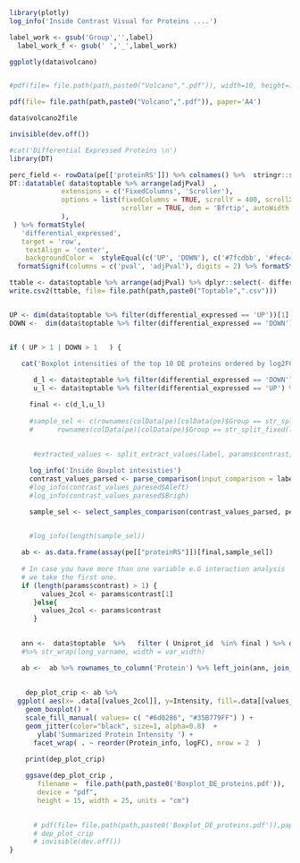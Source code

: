 

```r
library(plotly)
log_info('Inside Contrast Visual for Proteins ....')

label_work <- gsub('Group','',label)
  label_work_f <- gsub(' ','_',label_work)

ggplotly(data$volcano)


#pdf(file= file.path(path,paste0("Volcano",".pdf")), width=10, height=10, res=200, units="in")

pdf(file= file.path(path,paste0("Volcano",".pdf")), paper='A4')

data$volcano2file

invisible(dev.off())

#cat('Differential Expressed Proteins \n')
library(DT)

perc_field <- rowData(pe[['proteinRS']]) %>% colnames() %>%  stringr::str_subset('perc') 
DT::datatable( data$toptable %>% arrange(adjPval)  ,
             extensions = c('FixedColumns', 'Scroller'),
             options = list(fixedColumns = TRUE, scrollY = 400, scrollX = TRUE,
                            scroller = TRUE, dom = 'Bfrtip', autoWidth = TRUE
             ),
 ) %>% formatStyle(
   'differential_expressed',
   target = 'row',
    textAlign = 'center',
    backgroundColor =  styleEqual(c('UP', 'DOWN'), c('#7fcdbb', '#fec44f')))%>% formatRound(columns=c('logFC'), digits=2) %>%
  formatSignif(columns = c('pval', 'adjPval'), digits = 2) %>% formatString(perc_field, suffix='%')

ttable <- data$toptable %>% arrange(adjPval) %>% dplyr::select(- differential_expressed)
write.csv2(ttable, file= file.path(path,paste0("Toptable",".csv")))


UP <- dim(data$toptable %>% filter(differential_expressed == 'UP'))[1]
DOWN <-  dim(data$toptable %>% filter(differential_expressed == 'DOWN'))[1]


if ( UP > 1 | DOWN > 1   ) {
  
   cat('Boxplot intensities of the top 10 DE proteins ordered by log2FC \n')

      d_l <- data$toptable %>% filter(differential_expressed == 'DOWN') %>% arrange(logFC) %>% head(10)%>%   pull(Uniprot_id)
      u_l <- data$toptable %>% filter(differential_expressed == 'UP') %>% arrange(logFC) %>% head(10) %>%  pull(Uniprot_id)

     final <- c(d_l,u_l)
     
     #sample_sel <- c(rownames(colData(pe)[colData(pe)$Group == str_split_fixed(label_work,' - ',n=2)[1],] ),
     #      rownames(colData(pe)[colData(pe)$Group == str_split_fixed(label_work,' - ',n=2)[2],])  ) 
     
     
      #extracted_values <- split_extract_values(label, params$contrast)

     log_info('Inside Boxplot intesisties')
     contrast_values_parsed <- parse_comparison(input_comparison = label, variable_names =  params$contrast, pe = pe)
     #log_info(contrast_values_paresed$Aleft)
     #log_info(contrast_values_paresed$Brigh)

     sample_sel <- select_samples_comparison(contrast_values_parsed, pe , params$contrast)

  
     #log_info(length(sample_sel))

   ab <- as.data.frame(assay(pe[["proteinRS"]])[final,sample_sel])
    
   # In case you have more than one variable e.G interaction analysis 
   # we take the first one.
   if (length(params$contrast) > 1) {
        values_2col <- params$contrast[1]
      }else{
        values_2col <- params$contrast
      }
   

   ann <-  data$toptable  %>%   filter ( Uniprot_id  %in% final ) %>% dplyr::select(Uniprot_id ,Genes ,logFC,adjPval) %>%  mutate( Protein_info=  str_wrap( paste(Genes,'\n','LogFC:',round(logFC,2),'adjPval',format(adjPval,scientific= TRUE) ,sep=' '), width =15) ) %>% dplyr::select(- Genes, , -adjPval)
   #%>% str_wrap(long_varname, width = var_width)

   ab <-  ab %>% rownames_to_column('Protein') %>% left_join(ann, join_by(Protein  == Uniprot_id)) %>%  gather(Sample, Intensity ,- c(Protein ,Protein_info,logFC))%>% left_join( as.data.frame(colData(pe)) %>% rownames_to_column('Sample'), join_by(Sample) )
  
   
    dep_plot_crip <- ab %>%
  ggplot( aes(x= .data[[values_2col]], y=Intensity, fill=.data[[values_2col]] )) +
    geom_boxplot() +
    scale_fill_manual( values= c( "#6d0286", "#35B779FF") ) +
    geom_jitter(color="black", size=1, alpha=0.8)  +
       ylab('Summarized Protein Intensity ') +
      facet_wrap( . ~ reorder(Protein_info, logFC), nrow = 2  )

    print(dep_plot_crip)
    
    ggsave(dep_plot_crip , 
       filename =  file.path(path,paste0('Boxplot_DE_proteins.pdf')),
       device = "pdf",
       height = 15, width = 25, units = "cm")
    

      # pdf(file= file.path(path,paste0('Boxplot_DE_proteins.pdf')),paper="a4")
      # dep_plot_crip
      # invisible(dev.off())
}

```
